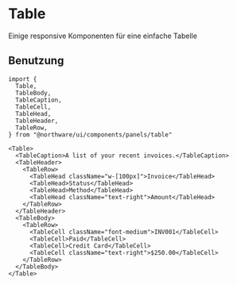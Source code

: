 
<Meta of={TableStories} />

# Table

Einige responsive Komponenten für eine einfache Tabelle

<ShadcnDocs path="components/table" />
<ViewSource path="components/panels/table.tsx" />

<Canvas of={TableStories.Default} />
<Controls of={TableStories.Default} />

## Benutzung

```tsx
import {
  Table,
  TableBody,
  TableCaption,
  TableCell,
  TableHead,
  TableHeader,
  TableRow,
} from "@northware/ui/components/panels/table"

<Table>
  <TableCaption>A list of your recent invoices.</TableCaption>
  <TableHeader>
    <TableRow>
      <TableHead className="w-[100px]">Invoice</TableHead>
      <TableHead>Status</TableHead>
      <TableHead>Method</TableHead>
      <TableHead className="text-right">Amount</TableHead>
    </TableRow>
  </TableHeader>
  <TableBody>
    <TableRow>
      <TableCell className="font-medium">INV001</TableCell>
      <TableCell>Paid</TableCell>
      <TableCell>Credit Card</TableCell>
      <TableCell className="text-right">$250.00</TableCell>
    </TableRow>
  </TableBody>
</Table>
```